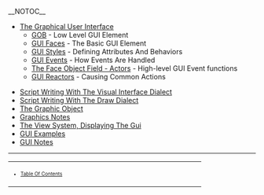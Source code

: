 __NOTOC__

*[[The Graphical User Interface]]
**[[GOB]] - Low Level GUI Element
**[[GUI Faces]]  - The Basic GUI Element
**[[GUI Styles]] - Defining Attributes And Behaviors
**[[GUI Events]] - How Events Are Handled
**[[The Face Object Field - Actors]] - High-level GUI Event functions
**[[GUI Reactors]] - Causing Common Actions

*[[Script Writing With The Visual Interface Dialect]]
*[[Script Writing With The Draw Dialect]]
*[[The Graphic Object]]
*[[Graphics Notes]]
*[[The View System, Displaying The Gui]]
*[[GUI Examples]]
*[[GUI Notes]]



----
<TABLE WIDTH=100%><TR><TD ALIGN=LEFT VALIGN=TOP WIDTH=30%>
<font size=1>
*[[Table Of Contents]]
</font>
</TD><TD ALIGN=LEFT VALIGN=TOP WIDTH=30%>
<font size=1>
</font>
</TD></TR></TABLE>